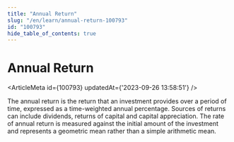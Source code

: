 ```yaml
---
title: "Annual Return"
slug: "/en/learn/annual-return-100793"
id: "100793"
hide_table_of_contents: true
---
```



# Annual Return

<ArticleMeta id={100793} updatedAt={'2023-09-26 13:58:51'} />
<div className='border-solid border-b border-t-0 my-4 border-[var(--ifm-color-gray-300)]' />

The annual return is the return that an investment provides over a period of time, expressed as a time-weighted annual percentage. Sources of returns can include dividends, returns of capital and capital appreciation. The rate of annual return is measured against the initial amount of the investment and represents a geometric mean rather than a simple arithmetic mean.
